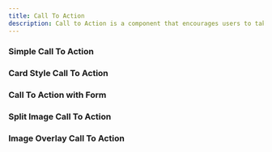 ```yaml
---
title: Call To Action
description: Call to Action is a component that encourages users to take a specific action.
---
```


### Simple Call To Action
<Preview>
<SimpleCTA />
</Preview>

### Card Style Call To Action
<Preview>
<CardStyleCTA />
</Preview>

### Call To Action with Form
<Preview>
<CTAwithForm />
</Preview>

### Split Image Call To Action
<Preview>
<SplitImageCTA />
</Preview>

### Image Overlay Call To Action
<Preview>
<ImageOverlayCTA />
</Preview>